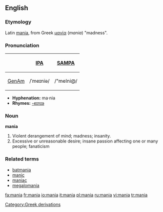 ==English==

===Etymology===
Latin [[mania]], from Greek [[μανία]] (''mania'') "madness".

===Pronunciation===
{| border=1 cellpadding=5
! !! [[w:International Phonetic Alphabet|IPA]] !! [[w:SAMPA|SAMPA]]
|-
! [[GenAm]]
| /ˈmeɪniə/ || /"meIni@/
|}

*'''Hyphenation:''' ma·nia
*'''Rhymes:''' [[Rhymes:English:-eɪnɪə|-eɪnɪə]]

===Noun===
'''mania'''
# Violent derangement of mind; madness; insanity.
# Excessive or unreasonable desire; insane passion affecting one or many people; fanaticism
<!-- Modified Webster 1913 defs -->

===Related terms===
*[[batmania]]
*[[manic]]
*[[maniac]]
*[[megalomania]]

[[Category:Greek derivations]]

[[fa:mania]]
[[fr:mania]]
[[io:mania]]
[[it:mania]]
[[pl:mania]]
[[ru:mania]]
[[vi:mania]]
[[tr:mania]]